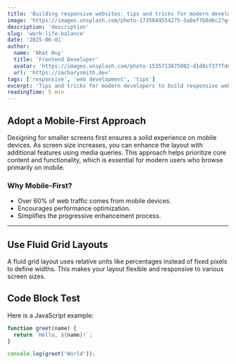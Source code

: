```yaml
---
title: 'Building responsive websites: tips and tricks for modern developers'
image: 'https://images.unsplash.com/photo-1735849554275-5a8ef7b0d6c2?q=80&w=2085&auto=format&fit=crop&ixlib=rb-4.1.0&ixid=M3wxMjA3fDB8MHxwaG90by1wYWdlfHx8fGVufDB8fHx8fA%3D%3D'
description: 'description'
slug: 'work-life-balance'
date: '2025-06-01'
author:
  name: 'Nhat Huy'
  title: 'Frontend Developer'
  avatar: 'https://images.unsplash.com/photo-1535713875002-d1d0cf377fde?w=500&auto=format&fit=crop&q=60&ixlib=rb-4.1.0&ixid=M3wxMjA3fDB8MHxzZWFyY2h8Mnx8YXZhdGFyfGVufDB8fDB8fHww'
  url: 'https://zacharysmith.dev'
tags: ['responsive', 'web development', 'tips']
excerpt: 'Tips and tricks for modern developers to build responsive websites that look great and perform efficiently.'
readingTime: 5 min
---
```


## Adopt a Mobile-First Approach

Designing for smaller screens first ensures a solid experience on mobile devices. As screen size increases, you can enhance the layout with additional features using media queries. This approach helps prioritize core content and functionality, which is essential for modern users who browse primarily on mobile.

### Why Mobile-First?

- Over 60% of web traffic comes from mobile devices.
- Encourages performance optimization.
- Simplifies the progressive enhancement process.

---

## Use Fluid Grid Layouts

A fluid grid layout uses relative units like percentages instead of fixed pixels to define widths. This makes your layout flexible and responsive to various screen sizes.

## Code Block Test

Here is a JavaScript example:

```js
function greet(name) {
  return `Hello, ${name}!`;
}

console.log(greet('World'));
```
